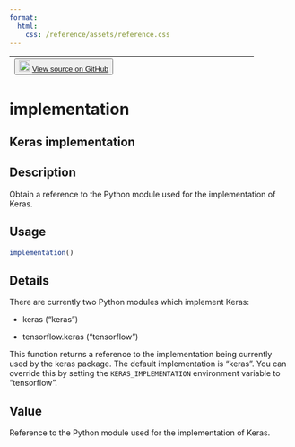 ```yaml
---
format:
  html:
    css: /reference/assets/reference.css
---
```


| <button class="button"> ![](/reference/assets/GitHub-Mark-32px.png){width="20"} [View source on GitHub](https://github.com/rstudio/keras//blob/main/R/utils.R#L373) </button> |
|:------------------------------:|:--------------------------------------:|

# implementation

## Keras implementation

## Description
Obtain a reference to the Python module used for the implementation of Keras. 


## Usage
```r
implementation() 
```


## Details

There are currently two Python modules which implement Keras: 

- keras ("keras") 

- tensorflow.keras ("tensorflow") 

This function returns a reference to the implementation being currently used by the keras package. The default implementation is "keras". You can override this by setting the `KERAS_IMPLEMENTATION` environment variable to "tensorflow". 


## Value
Reference to the Python module used for the implementation of Keras. 




